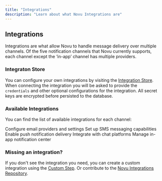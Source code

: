 ```yaml
---
title: "Integrations"
description: "Learn about what Novu Integrations are"
---
```


## Integrations

Integrations are what allow Novu to handle message delivery over multiple channels. Of the five notification channels that Novu currently supports, each channel except the ‘in-app’ channel has multiple providers.

### Integraton Store

You can configure your own integrations by visiting the [Integration Store](https://dashboard.novu.co/integrations). 
When connecting the integration you will be asked to provide the `credentials` and other optional configurations for the integration. All secret keys are encrypted before persisted to the database.

### Available Integrations

You can find the list of available integrations for each channel:

<CardGroup>
  <Card title="Email" href="/integrations/providers/email/overview">
    Configure email providers and settings
  </Card>
  <Card title="SMS" href="/integrations/providers/sms/overview">
    Set up SMS messaging capabilities
  </Card>
  <Card title="Push" href="/integrations/providers/push/overview">
    Enable push notification delivery
  </Card>
  <Card title="Chat" href="/integrations/providers/chat/overview">
    Integrate with chat platforms
  </Card>
  <Card title="In-App" href="/inbox/overview">
    Manage in-app notification center
  </Card>
</CardGroup>

### Missing an integration?

If you don't see the integration you need, you can create a custom integration using the [Custom Step](/workflow/custom). Or contribute to the [Novu Integrations Repository](/community/add-a-new-provider).

